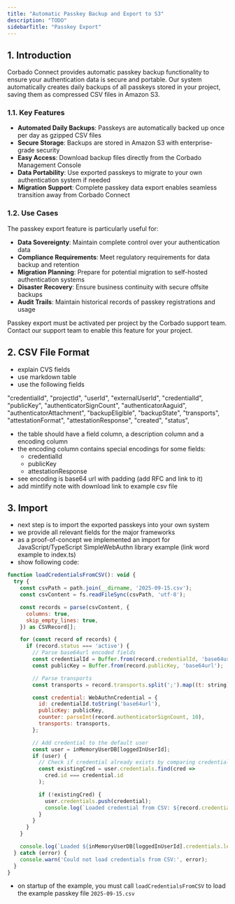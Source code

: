 ```yaml
---
title: "Automatic Passkey Backup and Export to S3"
description: "TODO"
sidebarTitle: "Passkey Export"
---
```



<Demo />

## 1. Introduction

Corbado Connect provides automatic passkey backup functionality to ensure your authentication data is secure and portable. Our system automatically creates daily backups of all passkeys stored in your project, saving them as compressed CSV files in Amazon S3.

### 1.1. Key Features

- **Automated Daily Backups**: Passkeys are automatically backed up once per day as gzipped CSV files
- **Secure Storage**: Backups are stored in Amazon S3 with enterprise-grade security
- **Easy Access**: Download backup files directly from the Corbado Management Console
- **Data Portability**: Use exported passkeys to migrate to your own authentication system if needed
- **Migration Support**: Complete passkey data export enables seamless transition away from Corbado Connect

### 1.2. Use Cases

The passkey export feature is particularly useful for:

- **Data Sovereignty**: Maintain complete control over your authentication data
- **Compliance Requirements**: Meet regulatory requirements for data backup and retention
- **Migration Planning**: Prepare for potential migration to self-hosted authentication systems
- **Disaster Recovery**: Ensure business continuity with secure offsite backups
- **Audit Trails**: Maintain historical records of passkey registrations and usage

<Note>
Passkey export must be activated per project by the Corbado support team. Contact our support team to enable this feature for your project.
</Note>

## 2. CSV File Format

- explain CVS fields
- use markdown table
- use the following fields

"credentialId",
"projectId",
"userId",
"externalUserId",
"credentialId",
"publicKey",
"authenticatorSignCount",
"authenticatorAaguid",
"authenticatorAttachment",
"backupEligible",
"backupState",
"transports",
"attestationFormat",
"attestationResponse",
"created",
"status",

- the table should have a field column, a description column and a encoding column
- the encoding column contains special encodings for some fields:
    - credentialId
    - publicKey
    - attestationResponse
- see encoding is base64 url with padding (add RFC and link to it)
- add mintlify note with download link to example csv file

## 3. Import

- next step is to import the exported passkeys into your own system
- we provide all relevant fields for the major frameworks
- as a proof-of-concept we implemented an import for JavaScript/TypeScript SimpleWebAuthn library example (link word example to index.ts)
- show following code:

```javascript
function loadCredentialsFromCSV(): void {
  try {
    const csvPath = path.join(__dirname, '2025-09-15.csv');
    const csvContent = fs.readFileSync(csvPath, 'utf-8');

    const records = parse(csvContent, {
      columns: true,
      skip_empty_lines: true,
    }) as CSVRecord[];

    for (const record of records) {
      if (record.status === 'active') {
        // Parse base64url encoded fields
        const credentialId = Buffer.from(record.credentialId, 'base64url');
        const publicKey = Buffer.from(record.publicKey, 'base64url');

        // Parse transports
        const transports = record.transports.split(';').map((t: string) => t.trim()) as AuthenticatorTransport[];

        const credential: WebAuthnCredential = {
          id: credentialId.toString('base64url'),
          publicKey: publicKey,
          counter: parseInt(record.authenticatorSignCount, 10),
          transports: transports,
        };

        // Add credential to the default user
        const user = inMemoryUserDB[loggedInUserId];
        if (user) {
          // Check if credential already exists by comparing credential IDs
          const existingCred = user.credentials.find(cred =>
            cred.id === credential.id
          );

          if (!existingCred) {
            user.credentials.push(credential);
            console.log(`Loaded credential from CSV: ${record.credentialId}`);
          }
        }
      }
    }

    console.log(`Loaded ${inMemoryUserDB[loggedInUserId].credentials.length} credentials from CSV`);
  } catch (error) {
    console.warn('Could not load credentials from CSV:', error);
  }
}
```

- on startup of the example, you must call `loadCredentialsFromCSV` to load the example passkey file `2025-09-15.csv`